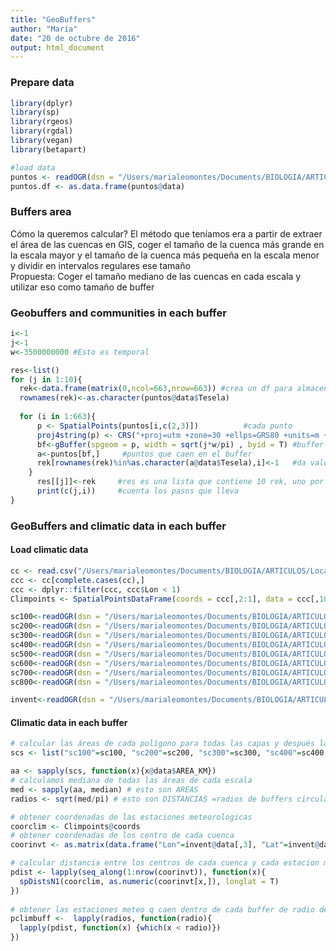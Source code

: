 ```yaml
---
title: "GeoBuffers"
author: "María"
date: "20 de octubre de 2016"
output: html_document
---
```


### Prepare data
```r
library(dplyr)
library(sp)
library(rgeos)
library(rgdal)
library(vegan)
library(betapart)

#load data
puntos <- readOGR(dsn = "/Users/marialeomontes/Documents/BIOLOGIA/ARTICULOS/Local_Regional/Datos/GIS", layer="Inventarios_PI")
puntos.df <- as.data.frame(puntos@data)
```

### Buffers area
Cómo la queremos calcular? El método que teníamos era a partir de extraer el área de las cuencas en GIS, coger el tamaño de la cuenca más grande en la escala mayor y el tamaño de la cuenca más pequeña en la escala menor y dividir en intervalos regulares ese tamaño  
Propuesta: Coger el tamaño mediano de las cuencas en cada escala y utilizar eso como tamaño de buffer

### Geobuffers and communities in each buffer
```r
i<-1
j<-1
w<-3500000000 #Esto es temporal

res<-list()
for (j in 1:10){
  rek<-data.frame(matrix(0,ncol=663,nrow=663)) #crea un df para almacenar 1 y 0 de los inventarios que caen en cada buffer
  rownames(rek)<-as.character(puntos@data$Tesela) 
    
  for (i in 1:663){
      p <- SpatialPoints(puntos[i,c(2,3)])          #cada punto
      proj4string(p) <- CRS("+proj=utm +zone=30 +ellps=GRS80 +units=m +no_defs")
      bf<-gBuffer(spgeom = p, width = sqrt(j*w/pi) , byid = T) #buffer para un punto
      a<-puntos[bf,]     #puntos que caen en el buffer 
      rek[rownames(rek)%in%as.character(a@data$Tesela),i]<-1   #da valor 1 a los inventarios que caen en el buffer
    }
      res[[j]]<-rek     #res es una lista que contiene 10 rek, uno por escala
      print(c(j,i))     #cuenta los pasos que lleva
}
```

### GeoBuffers and climatic data in each buffer

#### Load climatic data
```r
cc <- read.csv("/Users/marialeomontes/Documents/BIOLOGIA/ARTICULOS/Local_Regional/Datos/CoordClim.csv", header=T, sep=";")
ccc <- cc[complete.cases(cc),]
ccc <- dplyr::filter(ccc, ccc$Lon < 1)
Climpoints <- SpatialPointsDataFrame(coords = ccc[,2:1], data = ccc[,10:13], proj4string = CRS("+proj=utm +zone=30 +ellps=GRS80 +units=m +no_defs"))

sc100<-readOGR(dsn = "/Users/marialeomontes/Documents/BIOLOGIA/ARTICULOS/Local_Regional/Datos/GIS", layer="Subcuenca_c_100km")
sc200<-readOGR(dsn = "/Users/marialeomontes/Documents/BIOLOGIA/ARTICULOS/Local_Regional/Datos/GIS", layer="Subcuenca_c_200km")
sc300<-readOGR(dsn = "/Users/marialeomontes/Documents/BIOLOGIA/ARTICULOS/Local_Regional/Datos/GIS", layer="Subcuenca_c_300km")
sc400<-readOGR(dsn = "/Users/marialeomontes/Documents/BIOLOGIA/ARTICULOS/Local_Regional/Datos/GIS", layer="Subcuenca_c_400km")
sc500<-readOGR(dsn = "/Users/marialeomontes/Documents/BIOLOGIA/ARTICULOS/Local_Regional/Datos/GIS", layer="Subcuenca_c_500km")
sc600<-readOGR(dsn = "/Users/marialeomontes/Documents/BIOLOGIA/ARTICULOS/Local_Regional/Datos/GIS", layer="Subcuenca_c_600km")
sc700<-readOGR(dsn = "/Users/marialeomontes/Documents/BIOLOGIA/ARTICULOS/Local_Regional/Datos/GIS", layer="Subcuenca_c_700km")
sc800<-readOGR(dsn = "/Users/marialeomontes/Documents/BIOLOGIA/ARTICULOS/Local_Regional/Datos/GIS", layer="Subcuenca_c_800")

invent<-readOGR(dsn = "/Users/marialeomontes/Documents/BIOLOGIA/ARTICULOS/Local_Regional/Datos/GIS", layer="Inventarios_PI")
```

#### Climatic data in each buffer 
```r
# calcular las áreas de cada polígono para todas las capas y después la mediana
scs <- list("sc100"=sc100, "sc200"=sc200, "sc300"=sc300, "sc400"=sc400, "sc500"=sc500, "sc600"=sc600, "sc700"=sc700, "sc800"=sc800)

aa <- sapply(scs, function(x){x@data$AREA_KM})
# calculamos mediana de todas las áreas de cada escala
med <- sapply(aa, median) # esto son AREAS
radios <- sqrt(med/pi) # esto son DISTANCIAS =radios de buffers circulares

# obtener coordenadas de las estaciones meteorologicas
coorclim <- Climpoints@coords
# obtener coordenadas de los centro de cada cuenca
coorinvt <- as.matrix(data.frame("Lon"=invent@data[,3], "Lat"=invent@data[,2], row.names = invent@data$Tesela))

# calcular distancia entre los centros de cada cuenca y cada estacion meteorologica
pdist <- lapply(seq_along(1:nrow(coorinvt)), function(x){
  spDistsN1(coorclim, as.numeric(coorinvt[x,]), longlat = T)
})
  
# obtener las estaciones meteo q caen dentro de cada buffer de radio definido
pclimbuff <-  lapply(radios, function(radio){
  lapply(pdist, function(x) {which(x < radio)})
})
```